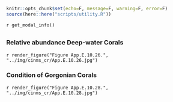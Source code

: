 ```r
knitr::opts_chunk$set(echo=F, message=F, warning=F, error=F)
source(here::here("scripts/utility.R"))
```

`r get_modal_info()`

## {.tabset}

### Relative abundance Deep-water Corals

`r render_figure("Figure App.E.10.26.", "../img/cinms_cr/App.E.10.26.jpg")`

### Condition of Gorgonian Corals

`r render_figure("Figure App.E.10.28.", "../img/cinms_cr/App.E.10.28.jpg")`